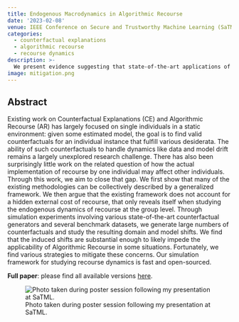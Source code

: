 ```yaml
---
title: Endogenous Macrodynamics in Algorithmic Recourse
date: '2023-02-08'
venue: IEEE Conference on Secure and Trustworthy Machine Learning (SaTML)
categories:
  - counterfactual explanations
  - algorithmic recourse
  - recourse dynamics
description: >-
  We present evidence suggesting that state-of-the-art applications of Algorithmic Recourse to groups of individuals induce large domain and model shifts and propose ways to mitigate this.
image: mitigation.png
---
```


## Abstract

Existing work on Counterfactual Explanations (CE) and Algorithmic Recourse (AR) has largely focused on single individuals in a static environment: given some estimated model, the goal is to find valid counterfactuals for an individual instance that fulfill various desiderata. The ability of such counterfactuals to handle dynamics like data and model drift remains a largely unexplored research challenge. There has also been surprisingly little work on the related question of how the actual implementation of recourse by one individual may affect other individuals. Through this work, we aim to close that gap. We first show that many of the existing methodologies can be collectively described by a generalized framework. We then argue that the existing framework does not account for a hidden external cost of recourse, that only reveals itself when studying the endogenous dynamics of recourse at the group level. Through simulation experiments involving various state-of-the-art counterfactual generators and several benchmark datasets, we generate large numbers of counterfactuals and study the resulting domain and model shifts. We find that the induced shifts are substantial enough to likely impede the applicability of Algorithmic Recourse in some situations. Fortunately, we find various strategies to mitigate these concerns. Our simulation framework for studying recourse dynamics is fast and open-sourced.

**Full paper**: please find all available versions [here](https://scholar.google.com/scholar?oi=bibs&hl=en&cluster=7459841459829215816).

![Photo taken during poster session following my presentation at SaTML.](poster.jpg)